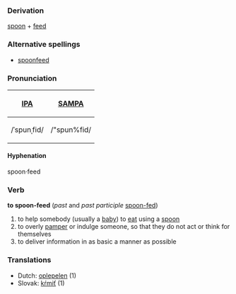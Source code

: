 ===Derivation===
[[spoon]] + [[feed]]

===Alternative spellings===
* [[spoonfeed]]

=== Pronunciation ===
{| border=1 cellpadding=5
! [[w:IPA|IPA]] !! [[w:SAMPA|SAMPA]]
|-
|  /ˈspunˌfid/ || /"spun%fid/
|}

==== Hyphenation ====
spoon·feed

=== Verb ===
'''to spoon-feed''' (''past'' and ''past participle'' [[spoon-fed]])
# to help somebody (usually a [[baby]]) to [[eat]] using a [[spoon]]
# to overly [[pamper]] or indulge someone, so that they do not act or think for themselves
# to deliver information in as basic a manner as possible

=== Translations ===
*Dutch: [[oplepelen]] (1)
*Slovak: [[kŕmiť]] (1)